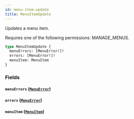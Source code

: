 ```yaml
---
id: menu-item-update
title: MenuItemUpdate
---
```


Updates a menu item.

Requires one of the following permissions: MANAGE_MENUS.

```graphql
type MenuItemUpdate {
  menuErrors: [MenuError!]!
  errors: [MenuError!]!
  menuItem: MenuItem
}
```

### Fields

#### `menuErrors` ([`MenuError`](../../../developer/api-reference/objects/menu-error))

#### `errors` ([`MenuError`](../../../developer/api-reference/objects/menu-error))

#### `menuItem` ([`MenuItem`](../../../developer/api-reference/objects/menu-item))
